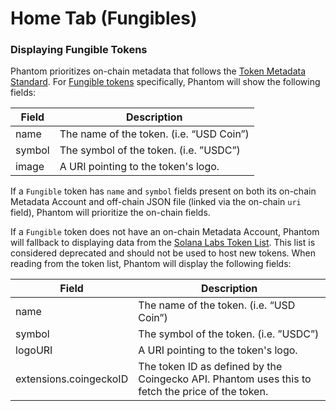 # Home Tab (Fungibles)

### Displaying Fungible Tokens

Phantom prioritizes on-chain metadata that follows the [Token Metadata Standard](https://docs.metaplex.com/programs/token-metadata/overview). For [Fungible tokens](https://docs.metaplex.com/programs/token-metadata/token-standard#the-fungible-standard) specifically, Phantom will show the following fields:

| Field  | Description                              |
| ------ | ---------------------------------------- |
| name   | The name of the token. (i.e. “USD Coin”) |
| symbol | The symbol of the token. (i.e. ”USDC”)   |
| image  | A URI pointing to the token's logo.      |

If a `Fungible` token has `name` and `symbol` fields present on both its on-chain Metadata Account and off-chain JSON file (linked via the on-chain `uri` field), Phantom will prioritize the on-chain fields.

If a `Fungible` token does not have an on-chain Metadata Account, Phantom will fallback to displaying data from the [Solana Labs Token List](https://github.com/solana-labs/token-list). This list is considered deprecated and should not be used to host new tokens. When reading from the token list, Phantom will display the following fields:

| Field                  | Description                                                                                      |
| ---------------------- | ------------------------------------------------------------------------------------------------ |
| name                   | The name of the token. (i.e. “USD Coin”)                                                         |
| symbol                 | The symbol of the token. (i.e. ”USDC”)                                                           |
| logoURI                | A URI pointing to the token's logo.                                                              |
| extensions.coingeckoID | The token ID as defined by the Coingecko API. Phantom uses this to fetch the price of the token. |
